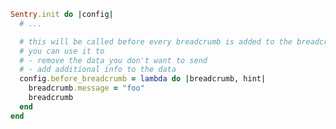 ```ruby
Sentry.init do |config|
  # ...

  # this will be called before every breadcrumb is added to the breadcrumb buffer
  # you can use it to
  # - remove the data you don't want to send
  # - add additional info to the data
  config.before_breadcrumb = lambda do |breadcrumb, hint|
    breadcrumb.message = "foo"
    breadcrumb
  end
end
```
